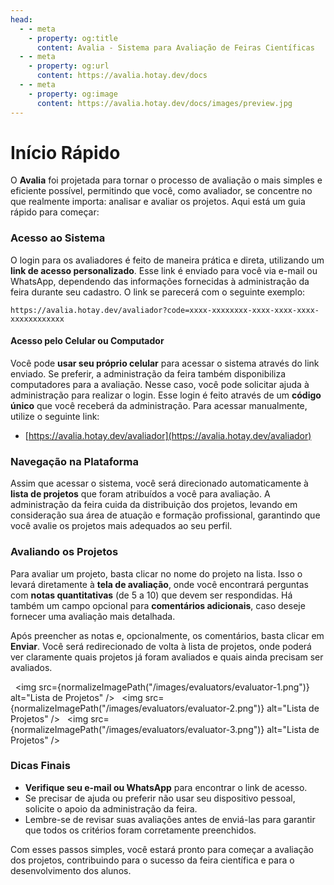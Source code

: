 ```yaml
---
head:
  - - meta
    - property: og:title
      content: Avalia - Sistema para Avaliação de Feiras Científicas
  - - meta
    - property: og:url
      content: https://avalia.hotay.dev/docs
  - - meta
    - property: og:image
      content: https://avalia.hotay.dev/docs/images/preview.jpg
---
```



# Início Rápido

O **Avalia** foi projetada para tornar o processo de avaliação o mais simples e eficiente possível, permitindo que você, como avaliador, se concentre no que realmente importa: analisar e avaliar os projetos. Aqui está um guia rápido para começar:

### Acesso ao Sistema

O login para os avaliadores é feito de maneira prática e direta, utilizando um **link de acesso personalizado**. Esse link é enviado para você via e-mail ou WhatsApp, dependendo das informações fornecidas à administração da feira durante seu cadastro. O link se parecerá com o seguinte exemplo:

```
https://avalia.hotay.dev/avaliador?code=xxxx-xxxxxxxx-xxxx-xxxx-xxxx-xxxxxxxxxxxx
```

#### Acesso pelo Celular ou Computador

Você pode **usar seu próprio celular** para acessar o sistema através do link enviado. Se preferir, a administração da feira também disponibiliza computadores para a avaliação. Nesse caso, você pode solicitar ajuda à administração para realizar o login. Esse login é feito através de um **código único** que você receberá da administração. Para acessar manualmente, utilize o seguinte link:

- [https://avalia.hotay.dev/avaliador](https://avalia.hotay.dev/avaliador)


### Navegação na Plataforma

Assim que acessar o sistema, você será direcionado automaticamente à **lista de projetos** que foram atribuídos a você para avaliação. A administração da feira cuida da distribuição dos projetos, levando em consideração sua área de atuação e formação profissional, garantindo que você avalie os projetos mais adequados ao seu perfil.

### Avaliando os Projetos

Para avaliar um projeto, basta clicar no nome do projeto na lista. Isso o levará diretamente à **tela de avaliação**, onde você encontrará perguntas com **notas quantitativas** (de 5 a 10) que devem ser respondidas. Há também um campo opcional para **comentários adicionais**, caso deseje fornecer uma avaliação mais detalhada.

Após preencher as notas e, opcionalmente, os comentários, basta clicar em **Enviar**. Você será redirecionado de volta à lista de projetos, onde poderá ver claramente quais projetos já foram avaliados e quais ainda precisam ser avaliados.

&nbsp;
<img src={normalizeImagePath("/images/evaluators/evaluator-1.png")} alt="Lista de Projetos" />
&nbsp;
<img src={normalizeImagePath("/images/evaluators/evaluator-2.png")} alt="Lista de Projetos" />
&nbsp;
<img src={normalizeImagePath("/images/evaluators/evaluator-3.png")} alt="Lista de Projetos" />

### Dicas Finais

- **Verifique seu e-mail ou WhatsApp** para encontrar o link de acesso.
- Se precisar de ajuda ou preferir não usar seu dispositivo pessoal, solicite o apoio da administração da feira.
- Lembre-se de revisar suas avaliações antes de enviá-las para garantir que todos os critérios foram corretamente preenchidos.

Com esses passos simples, você estará pronto para começar a avaliação dos projetos, contribuindo para o sucesso da feira científica e para o desenvolvimento dos alunos.

